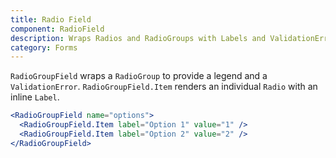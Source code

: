 ```yaml
---
title: Radio Field
component: RadioField
description: Wraps Radios and RadioGroups with Labels and ValidationErrors
category: Forms
---
```


`RadioGroupField` wraps a `RadioGroup` to provide a legend and a `ValidationError`. `RadioGroupField.Item` renders an individual `Radio` with an inline `Label`.

```jsx preview
<RadioGroupField name="options">
  <RadioGroupField.Item label="Option 1" value="1" />
  <RadioGroupField.Item label="Option 2" value="2" />
</RadioGroupField>
```
